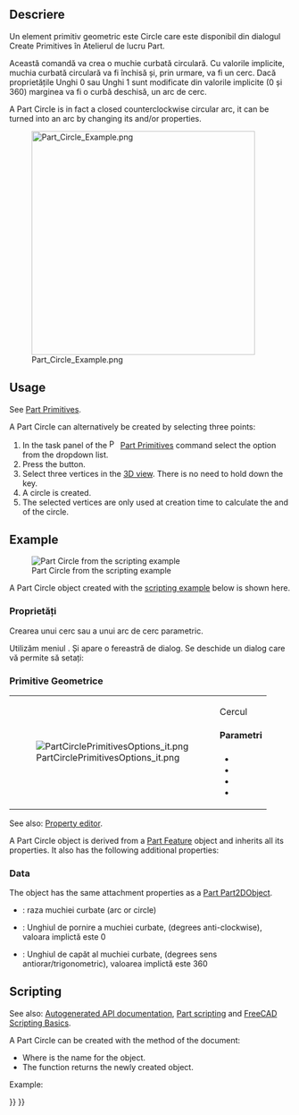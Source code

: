 <languages/>

{{Docnav
|[[Part_Spiral|Spiral]]
|[[Part_Ellipse|Ellipse]]
|[[Part_Workbench|Part]]
|IconL=Part_Spiral.svg
|IconR=Part_Ellipse.svg
|IconC=Workbench_Part.svg
}}

<div class="mw-translate-fuzzy">
{{GuiCommand|Name=Part Circle|MenuLocation=Part → [[Part_CreatePrimitives|Create Primitives]] → Circle|Workbenches=[[Part Workbench|Part]],  [[OpenSCAD_Workbench|OpenSCAD]]|SeeAlso=..}}
</div>

<span id="Description"></span>
<div class="mw-translate-fuzzy">
== Descriere ==
Un element primitiv geometric este Circle care este disponibil din dialogul Create Primitives în Atelierul de lucru Part.
</div>

<div class="mw-translate-fuzzy">
Această comandă va crea o muchie curbată circulară. Cu valorile implicite, muchia curbată circulară va fi închisă și, prin urmare, va fi un cerc. Dacă proprietățile Unghi 0 sau Unghi 1 sunt modificate din valorile implicite (0 și 360) marginea va fi o curbă deschisă, un arc de cerc.
</div>

A Part Circle is in fact a closed counterclockwise circular arc, it can be turned into an arc by changing its {{PropertyData|Angle1}} and/or {{PropertyData|Angle2}} properties.

[[Image:Part_Circle_Example.png|400px]]

==Usage==

See [[Part_Primitives#Usage|Part Primitives]].

A Part Circle can alternatively be created by selecting three points:
# In the task panel of the [[Image:Part_Primitives.svg|16px]] [[Part_Primitives|Part Primitives]] command select the {{MenuCommand|[[Image:Part_Circle.svg|16px]] Circle}} option from the dropdown list.
# Press the {{Button|From three points}} button.
# Select three vertices in the [[3D_view|3D view]]. There is no need to hold down the {{KEY|Ctrl}} key.
# A circle is created.
# The selected vertices are only used at creation time to calculate the {{PropertyData|Radius}} and {{PropertyData|Placement}} of the circle.

== Example ==

[[Image:Part_Circle_Scripting_Example.png|thumb|Part Circle from the scripting example]]

A Part Circle object created with the [[#Scripting|scripting example]] below is shown here.

<span id="Properties"></span>
<div class="mw-translate-fuzzy">
===Proprietăți===
Crearea unui cerc sau a unui arc de cerc parametric.

Utilizăm meniul {{KEY|[[Image:Part_CreatePrimitives.png|16px]] Crea primitive... → Cerchio}}. Și apare o fereastră de dialog. Se deschide un dialog care vă permite să setați:
===Primitive Geometrice===
{|
|[[File:PartCirclePrimitivesOptions_it.png]]
|
Cercul
====Parametri====
* {{Parameter|Raza}}
* {{Parameter|Unghiul 1}}
* {{Parameter|Unghiul 2}}
* {{Parameter|Cerc definit din trei puncte}}
|}
</div>

See also: [[Property_editor|Property editor]].

A Part Circle object is derived from a [[Part_Feature|Part Feature]] object and inherits all its properties. It also has the following additional properties:

=== Data ===

{{TitleProperty|Attachment}}

The object has the same attachment properties as a [[Part_Part2DObject#Data|Part Part2DObject]].

{{TitleProperty|Base}}

<div class="mw-translate-fuzzy">
* {{Parameter|Radius}}: raza muchiei curbate (arc or circle) 
* {{Parameter|Angle 0}}: Unghiul de pornire a muchiei curbate, (degrees anti-clockwise), valoara implictă este 0
* {{Parameter|Angle 1}}: Unghiul de capăt al muchiei curbate, (degrees sens antiorar/trigonometric), valoarea implictă este 360
</div>

== Scripting ==

See also: [https://freecad.github.io/SourceDoc/ Autogenerated API documentation], [[Part_scripting|Part scripting]] and [[FreeCAD_Scripting_Basics|FreeCAD Scripting Basics]].

A Part Circle can be created with the {{Incode|addObject()}} method of the document:

{{Code|code=
circle = FreeCAD.ActiveDocument.addObject("Part::Circle", "myCircle")
}}

* Where {{Incode|"myCircle"}} is the name for the object.
* The function returns the newly created object.

Example:

{{Code|code=
import FreeCAD as App

doc = App.activeDocument()

circle = doc.addObject("Part::Circle", "myCircle")
circle.Radius = 10
circle.Angle1 = 45
circle.Angle2 = 225
circle.Placement = App.Placement(App.Vector(1, 2, 3), App.Rotation(30, 45, 10))

doc.recompute()
}}


{{Docnav
|[[Part_Spiral|Spiral]]
|[[Part_Ellipse|Ellipse]]
|[[Part_Workbench|Part]]
|IconL=Part_Spiral.svg
|IconR=Part_Ellipse.svg
|IconC=Workbench_Part.svg
}}

{{Part_Tools_navi{{#translation:}}}}
{{Userdocnavi{{#translation:}}}}
